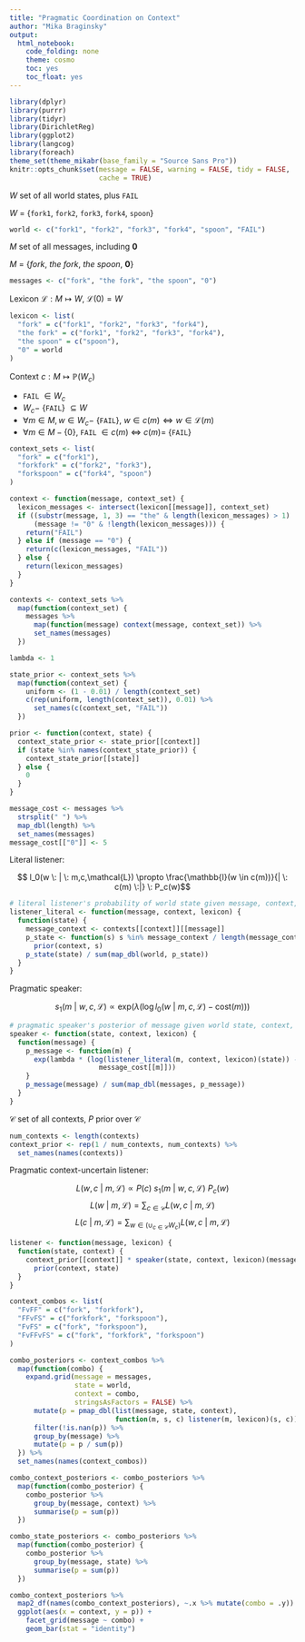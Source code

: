 ```yaml
---
title: "Pragmatic Coordination on Context"
author: "Mika Braginsky"
output:
  html_notebook:
    code_folding: none
    theme: cosmo
    toc: yes
    toc_float: yes
---
```


<script src="https://use.fontawesome.com/c2cd983497.js"></script>
<a href="https://github.com/mikabr/con-coord" target="_blank"><i class="fa fa-github fa-2x" aria-hidden="true"></i></a>

```r
library(dplyr)
library(purrr)
library(tidyr)
library(DirichletReg)
library(ggplot2)
library(langcog)
library(foreach)
theme_set(theme_mikabr(base_family = "Source Sans Pro"))
knitr::opts_chunk$set(message = FALSE, warning = FALSE, tidy = FALSE,
                      cache = TRUE)
```

$W$ set of all world states, plus `FAIL`

$W$ = {`fork1`, `fork2`, `fork3`, `fork4`, `spoon`}

```r
world <- c("fork1", "fork2", "fork3", "fork4", "spoon", "FAIL")
```


$M$ set of all messages, including __0__

$M$ = {_fork_, _the fork_, _the spoon_, __0__}

```r
messages <- c("fork", "the fork", "the spoon", "0")
```


Lexicon $\mathcal{L}: M \mapsto W$, $\mathcal{L}(0) = W$

```r
lexicon <- list(
  "fork" = c("fork1", "fork2", "fork3", "fork4"),
  "the fork" = c("fork1", "fork2", "fork3", "fork4"),
  "the spoon" = c("spoon"),
  "0" = world
)
```


Context $c: M \mapsto{\mathbb{P}(W_c)}$

- `FAIL` $\in W_c$
- $W_c -$ {`FAIL`} $\subseteq W$
- $\forall m \in M, w \in W_c -$ {`FAIL`}, $w \in c(m) \iff w \in \mathcal{L}(m)$
- $\forall m \in M - \{0\}$, `FAIL` $\in c(m)$ $\iff$ $c(m) =$ {`FAIL`}

```r
context_sets <- list(
  "fork" = c("fork1"),
  "forkfork" = c("fork2", "fork3"),
  "forkspoon" = c("fork4", "spoon")
)

context <- function(message, context_set) {
  lexicon_messages <- intersect(lexicon[[message]], context_set)
  if ((substr(message, 1, 3) == "the" & length(lexicon_messages) > 1) |
      (message != "0" & !length(lexicon_messages))) {
    return("FAIL")
  } else if (message == "0") {
    return(c(lexicon_messages, "FAIL"))
  } else {
    return(lexicon_messages)
  }
}

contexts <- context_sets %>%
  map(function(context_set) {
    messages %>%
      map(function(message) context(message, context_set)) %>%
      set_names(messages)
  })
```

```r
lambda <- 1

state_prior <- context_sets %>%
  map(function(context_set) {
    uniform <- (1 - 0.01) / length(context_set)
    c(rep(uniform, length(context_set)), 0.01) %>%
      set_names(c(context_set, "FAIL"))
  })

prior <- function(context, state) {
  context_state_prior <- state_prior[[context]]
  if (state %in% names(context_state_prior)) {
    context_state_prior[[state]]
  } else {
    0
  }
}

message_cost <- messages %>%
  strsplit(" ") %>%
  map_dbl(length) %>%
  set_names(messages)
message_cost[["0"]] <- 5
```

Literal listener:

$$ l_0(w \: | \: m,c,\mathcal{L}) \propto \frac{\mathbb{I}(w \in c(m))}{| \: c(m) \:|} \: P_c(w)$$

```r
# literal listener's probability of world state given message, context, lexicon
listener_literal <- function(message, context, lexicon) {
  function(state) {
    message_context <- contexts[[context]][[message]]
    p_state <- function(s) s %in% message_context / length(message_context) *
      prior(context, s)
    p_state(state) / sum(map_dbl(world, p_state))
  }
}
```

Pragmatic speaker:

$$ s_1(m \: | \: w,c,\mathcal{L}) \propto \text{exp} (\lambda (\log{l_0(w \: | \: m,c,\mathcal{L}) - \text{cost}(m)})) $$

```r
# pragmatic speaker's posterior of message given world state, context, lexicon
speaker <- function(state, context, lexicon) {
  function(message) {
    p_message <- function(m) {
      exp(lambda * (log(listener_literal(m, context, lexicon)(state)) -
                      message_cost[[m]]))
    }
    p_message(message) / sum(map_dbl(messages, p_message))
  }
}
```

$\mathcal{C}$ set of all contexts, $P$ prior over $\mathcal{C}$

```r
num_contexts <- length(contexts)
context_prior <- rep(1 / num_contexts, num_contexts) %>%
  set_names(names(contexts))
```

Pragmatic context-uncertain listener:

$$ L(w,c \: | \: m,\mathcal{L}) \propto P(c) \: s_1(m \:| \: w,c,\mathcal{L}) \: P_c(w) $$
$$ L(w \: | \: m,\mathcal{L}) = \sum_{c \in \mathcal{C}} L(w,c \: | \: m,\mathcal{L}) $$
$$ L(c \: | \: m,\mathcal{L}) = \sum_{w \in (\cup_{c \in \mathcal{C}} W_c)} L(w,c \: | \: m,\mathcal{L}) $$


```r
listener <- function(message, lexicon) {
  function(state, context) {
    context_prior[[context]] * speaker(state, context, lexicon)(message) *
      prior(context, state)
  }
}
```

```r
context_combos <- list(
  "FvFF" = c("fork", "forkfork"),
  "FFvFS" = c("forkfork", "forkspoon"),
  "FvFS" = c("fork", "forkspoon"),
  "FvFFvFS" = c("fork", "forkfork", "forkspoon")
)

combo_posteriors <- context_combos %>%
  map(function(combo) {
    expand.grid(message = messages,
                state = world,
                context = combo,
                stringsAsFactors = FALSE) %>%
      mutate(p = pmap_dbl(list(message, state, context),
                          function(m, s, c) listener(m, lexicon)(s, c))) %>%
      filter(!is.nan(p)) %>%
      group_by(message) %>%
      mutate(p = p / sum(p))
  }) %>%
  set_names(names(context_combos))

combo_context_posteriors <- combo_posteriors %>%
  map(function(combo_posterior) {
    combo_posterior %>%
      group_by(message, context) %>%
      summarise(p = sum(p))
  })

combo_state_posteriors <- combo_posteriors %>%
  map(function(combo_posterior) {
    combo_posterior %>%
      group_by(message, state) %>%
      summarise(p = sum(p))
  })
```

```r
combo_context_posteriors %>%
  map2_df(names(combo_context_posteriors), ~.x %>% mutate(combo = .y)) %>%
  ggplot(aes(x = context, y = p)) +
    facet_grid(message ~ combo) +
    geom_bar(stat = "identity")
```

